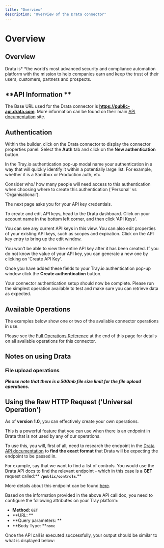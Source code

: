 ```yaml
---
title: "Overview"
description: "Overview of the Drata connector"
---
```


# Overview

## Overview

Drata is* *the world’s most advanced security and compliance automation platform with the mission to help companies earn and keep the trust of their users, customers, partners and prospects.

## **API Information **

The Base URL used for the Drata connector is **https://public-api.drata.com**. More information can be found on their main [API documentation](https://developers.drata.com/docs/) site.

## Authentication

Within the builder, click on the Drata connector to display the connector properties panel. Select the **Auth** tab and click on the **New authentication** button.

In the Tray.io authentication pop-up modal name your authentication in a way that will quickly identify it within a potentially large list. For example, whether it is a Sandbox or Production auth, etc.

Consider who/ how many people will need access to this authentication when choosing where to create this authentication ('Personal' vs 'Organisational').

The next page asks you for your API key credentials.

To create and edit API keys, head to the Drata dashboard. Click on your account name in the bottom left corner, and then click 'API Keys'.

You can see any current API keys in this view. You can also edit properties of your existing API keys, such as scopes and expiration. Click on the API key entry to bring up the edit window.

You won't be able to view the entire API key after it has been created. If you do not know the value of your API key, you can generate a new one by clicking on 'Create API Key'.

Once you have added these fields to your Tray.io authentication pop-up window click the **Create authentication** button. 

Your connector authentication setup should now be complete. Please run the simplest operation available to test and make sure you can retrieve data as expected.

## Available Operations

The examples below show one or two of the available connector operations in use.

Please see the [Full Operations Reference](#operationsFull) at the end of this page for details on all available operations for this connector.

## Notes on using Drata

### File upload operations

***Please note that there is a 500mb file size limit for the file upload operations.***

## Using the Raw HTTP Request ('Universal Operation')

As of **version 1.0**, you can effectively create your own operations.

This is a powerful feature that you can use when there is an endpoint in Drata that is not used by any of our operations.

To use this, you will, first of all, need to research the endpoint in the [Drata API documentation](https://developers.drata.com/docs/) to **find the exact format** that Drata will be expecting the endpoint to be passed in.

For example, say that we want to find a list of controls. You would use the Drata API docs to find the relevant endpoint - which in this case is a **GET** request called:** **`/public/controls`**.**

More details about this endpoint can be found [here](https://developers.drata.com/docs/openapi/reference/operation/GRCPublicController_getControls/).

Based on the information provided in the above API call doc, you need to configure the following attributes on your Tray platform:

- **Method:** `GET`
- **URL: **
- **Query parameters: **
- **Body Type: **`none`

Once the API call is executed successfully,  your output should be similar to what is displayed below:
